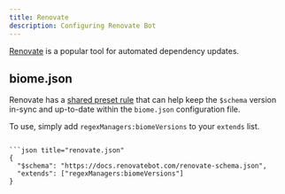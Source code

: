 ```yaml
---
title: Renovate
description: Configuring Renovate Bot
---
```


[Renovate](https://docs.renovatebot.com/) is a popular tool for automated dependency updates.

## biome.json

Renovate has a [shared preset rule](https://docs.renovatebot.com/presets-regexManagers/#regexmanagersbiomeversions) that can help keep the `$schema` version in-sync and up-to-date within the `biome.json` configuration file.

To use, simply add `regexManagers:biomeVersions` to your `extends` list.
```

```json title="renovate.json"
{
  "$schema": "https://docs.renovatebot.com/renovate-schema.json",
  "extends": ["regexManagers:biomeVersions"]
}
```